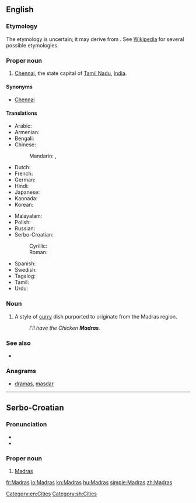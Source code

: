 {{also|madras}}
==English==
{{wikipedia}}

===Etymology===
The etymology is uncertain; it may derive from {{term|Madraspattinam|lang=en}}. See [[w:Chennai#Name|Wikipedia]] for several possible etymologies.

===Proper noun===
{{en-proper noun}}

# {{non-gloss definition|Former name of}} [[Chennai]], the state capital of [[Tamil Nadu]], [[India]].

====Synonyms====
* [[Chennai]] {{qualifier|current name}}

====Translations====
{{trans-top|city}}
* Arabic: {{t-|ar|مدراس|m|tr=madraas}}
* Armenian: {{t-|hy|Մադրաս|tr=Madras}}
* Bengali: {{t-|bn|মাদ্রাজ|sc=Beng}}
* Chinese:
*: Mandarin: {{t|cmn|馬德拉斯|sc=Hani}}, {{t|cmn|马德拉斯|tr=Mǎdélāsī|sc=Hani}}
* Dutch: {{t-|nl|Madras}}
* French: {{t+|fr|Madras|m}}
* German: {{t-|de|Madras|n}}
* Hindi: {{t+|hi|मद्रास|tr=madrās}}
* Japanese: {{t-|ja|マドラス|tr=Madorasu}}
* Kannada: {{t+|kn|ಮದ್ರಾಸು|tr=madrāsu|sc=Knda}}
* Korean: {{t-|ko|마드라스|tr=Madeuraseu|sc=Hang}}
{{trans-mid}}
* Malayalam: {{t-|ml|മദ്രാസ്|tr=madrās|sc=Mlym}}
* Polish: {{t-|pl|Madras|m}}
* Russian: {{t-|ru|Мадрас|m|tr=Madrás}}
* Serbo-Croatian:
*: Cyrillic: {{t-|sh|Мадрас|m}}
*: Roman: {{t-|sh|Madras|m}}
* Spanish: {{t-|es|Madras|m}}
* Swedish: {{t-|sv|Madras}}
* Tagalog: {{t-|tl|Madras}}
* Tamil: {{t-|ta|மெட்ராஸ்|tr=medrās}}
* Urdu: {{t-|ur|مدراس|tr=madrās}}
{{trans-bottom}}

===Noun===
{{en-noun|?}}

# {{British}} A style of [[curry]] dish purported to originate from the Madras region.
#: ''I’ll have the Chicken '''Madras'''.''

===See also===
* {{l|en|Chennai}}

===Anagrams===
* [[dramas#English|dramas]], [[masdar#English|masdar]]

[[Category:en:Cities]]

----

==Serbo-Croatian==

===Pronunciation===
* {{IPA|/mǎdras/|lang=sh}}
* {{hyphenation|Mad|ras}}

===Proper noun===
{{sh-proper-noun|g=m|head=Màdras|r|Мадрас|Ма̀драс}}

# [[#English|Madras]]

[[Category:sh:Cities]]

[[fr:Madras]]
[[io:Madras]]
[[kn:Madras]]
[[hu:Madras]]
[[simple:Madras]]
[[zh:Madras]]